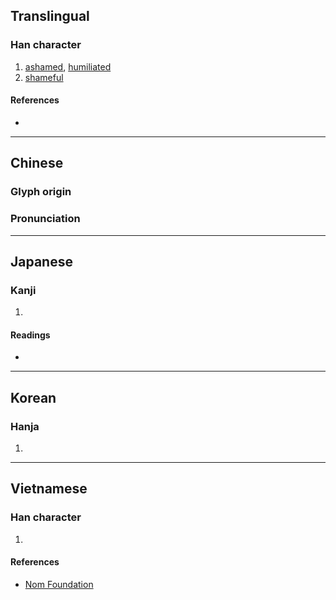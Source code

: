 {{character info/new}}
{{also|慚}}
==Translingual==

===Han character===
{{Han char|rn=61|rad=心|as=11|sn=15|four=|canj=JLP|ids=⿱斬心}}

# [[ashamed]], [[humiliated]]
# [[shameful]]

====References====
* {{Han ref|kx=0398.390|dkj=11095|dj=0738.040|hdz=42341.090|uh=6159|ud=24921}}

----

==Chinese==
{{zh-forms}}

===Glyph origin===
{{Han etym}}

===Pronunciation===
{{zh-pron
|m=cán
|c=caam4
|mc=y
|oc=y
|ma=
|cat=a
}}

----

==Japanese==

===Kanji===
{{ja-kanji|grade=|rs=心11}}

# {{defn|lang=ja|sort=心11}}

====Readings====
* {{ja-readings|kanon=[[さん]] (san)|goon=[[ざん]] (zan)|kun=[[はじる]] (hajiru), [[はじ]] (haji)}}

----

==Korean==

===Hanja===
{{ko-hanja|hangeul=참|eumhun=|rv=cham|mr=ch'am|y=cham}}

# {{defn|lang=ko|sort=心11}}

----

==Vietnamese==

===Han character===
{{vi-readings|rs=心11|hanviet=tàm}}

# {{defn|lang=vi|sort=心11}}

====References====
* [http://nomfoundation.org/common/nom_details.php?codepoint=6159 Nom Foundation]